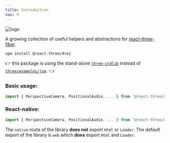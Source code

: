 ```yaml
---
title: Introduction
nav: 0
---
```


![logo](/logo-drei.jpg)

A growing collection of useful helpers and abstractions for [react-three-fiber](https://github.com/pmndrs/react-three-fiber).

```bash
npm install @react-three/drei
```

👉 this package is using the stand-alone [`three-stdlib`](https://github.com/pmndrs/three-stdlib) instead of [`three/examples/jsm`](https://github.com/mrdoob/three.js/tree/dev/examples/jsm). 👈

### Basic usage:

```jsx
import { PerspectiveCamera, PositionalAudio, ... } from '@react-three/drei'
```

### React-native:

```jsx
import { PerspectiveCamera, PositionalAudio, ... } from '@react-three/drei/native'
```

The `native` route of the library **does not** export `Html` or `Loader`. The default export of the library is `web` which **does** export `Html` and `Loader`.
